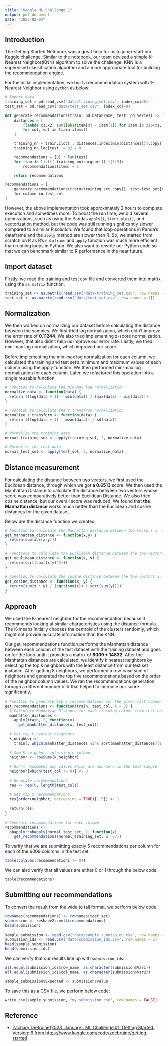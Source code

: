 ```yaml
---
title: "Kaggle ML Challenge 1"
output: pdf_document
date: "2023-02-03"
---
```



## Introduction

The Getting Started Notebook was a great help for us to jump-start our Kaggle challenge. Similar to the notebook, our team devised a simple K-Nearest Neighbor(KNN) algorithm to solve the challenge. KNN is a supervised classification algorithm and a more appropriate tool for building the recommendation engine.

For the initial implementation, we built a recommendation system with 1-Nearest Neighbor using `python` as below:

``` python
# Import data
training_set = pd.read_csv("data/training_set.csv", index_col=0)
test_set = pd.read_csv("data/test_set.csv", index_col=0)

def generate_recommendations(train: pd.DataFrame, test: pd.Series) -> list:
    distances = [
        (lambda x1,x2: sum([abs(item[0] - item[1]) for item in zip(x1, x2)]) )(val, test)
        for col, val in train.items()
    ]

    training_nn = train.iloc[:, distances.index(min(distances))].copy()
    training_nn.loc[test != 0] = 0

    recommendations = [0] * len(test)
    for item in list((-training_nn).argsort() )[0:5]:
        recommendations[item] = 1

    return recommendations

recommendations = [
    generate_recommendations(train=training_set.copy(), test=test_set[column])
    for column in test_set
]
```

However, the above implementation took approximately 2 hours to complete execution and sometimes more. To boost the run time, we did several optimizations, such as using the Pandas `apply()`, `itertuples()`, and vectorization method, but the code was still running significantly slower compared to a similar R solution. We found that loop operations in Panda's dataframe and the `apply` method are slower than R. So, we started from scratch on R as R's `dataframe` and `apply` function was much more efficient than running loops in Python. We also want to rewrite our Python code so that we can benchmark similar to R performance in the near future.

## Import dataset

Firstly, we read the training and test csv file and converted them into matrix using the `as.matrix` function.

```r
training_set <- as.matrix(read.csv("data/training_set.csv", row.names = 1))
test_set <- as.matrix(read.csv("data/test_set.csv", row.names = 1))
```

## Normalization

We then worked on normalizing our dataset before calculating the distance between the samples. We first tried log normalization, which didn't improve the error rate of **0.11244**. We also tried implementing z-score normalization. However, that also didn't help us improve our error rate. Lastly, we tried min-max log normalization, which improved our score.

Before implementing the min-max log normalization for each column, we calculated the training and test set's minimum and maximum values of each column using the apply function. We then performed min-max log normalization for each column. Later, we refactored this operation into a single reusable function

```r
# Function to calculate the min-max log normalization
normalize_data <- function(data) {
  return ((log(data + 1) - min(data)) / (max(data) - min(data)))
}

# Function to calculate the z transfrom normalization
normalize_z_transform <- function(data) {
  return ((log(data + 1) - mean(data)) / sd(data))
}

# Normalize the training data
normal_training_set <- apply(training_set, 2, normalize_data)

# Normalize the test data
normal_test_set <- apply(test_set, 2, normalize_data)

```

## Distance measurement

For calculating the distance between two vectors, we first used the Euclidean distance, through which we got **a 0.6513** score. We then used the Manhattan Distance to calculate the distance between two vectors whose score was comparatively better than Euclidean Distance. We also tried cosine distance, but our overall score was reduced. We found that **the Manhattan distance** works much better than the Euclidean and cosine distances for the given dataset.

Below are the distance function we created:

```r
# Function to calculate the Manhattan distance between two vectors x, and y
get_manhatten_distance <- function(x,y) {
  return(sum(abs(x-y)))
}

# Functions to calculate the Euclidean distance between the two vectors x, and y
get_eculidean_distance <- function(x, y) {
  return(sqrt(sum((x-y)^2)))
}

# Function to calculate the cosine distance between the two vectors x, and y
get_cosine_distance <- function(x, y) {
  return(sum(x * y) / (sqrt(sum(x)) * sqrt(sum(y))))
}
```

## Approach

We used the K-nearest neighbor for the recommendation because it recommends looking at similar characteristics using the distance formula. The K-means initially chooses the centroid of the clusters randomly, which might not provide accurate information than the KNN.

Our get_recommendations function performs the Manhattan distance between each column of the test dataset with the training dataset and goes on for the loop until it provides a matrix of **6009 \* 14832**. After the Manhattan distances are calculated, we identify k nearest neighbors by selecting the top k neighbors with the least distance from our test set instance. After getting K neighbors, we performed a row-wise sum of neighbors and generated the top five recommendations based on the order of the neighbor column values. We ran the recommendations generation through a different number of k that helped to increase our score significantly.

```r
# Function to generate top 5 recommendations for the given test column
get_recommendations <- function(train, test_col, k = 3) {
  # Calculate Manhattan Distance for each training column from test column
  manhatten_distances <-
    apply(train, 2, function(x)
      get_manhatten_distance(x, test_col))
  
  # Get top K nearest neighbors
  k_neighbor <-
    train[, which(manhatten_distances %in% sort(manhatten_distances)[1:k])]
  
  # Sum K neighbors into single column
  neighbor <- rowSums(k_neighbor)
  
  # Don't recommend any values which are non-zero in the test sample
  neighbor[which(test_col != 0)] <- 0
  
  # Generate recommendations
  res <- rep(0, length(test_col))
  
  # Get top 5 recommendations
  res[order(neighbor, decreasing = TRUE)[1:5]] <- 1
  
  return(res)
}

# Generate recommendations for each column
recommendations <-
  pbapply::pbapply(normal_test_set, 2, function(x)
    get_recommendations(normal_training_set, x, 77))

```

To verify that we are submitting exactly 5 recommendations per column for each of the 6009 columns in the test set:

```r
table(colSums(recommendations != 0))
```

We can also verify that all values are either 0 or 1 through the below code:

```r
table(recommendations)
```

## Submitting our recommendations

To convert the result from the wide to tall format, we perform below code.

```r
rownames(recommendations) <- rownames(test_set)
submission <- reshape2::melt(recommendations)
head(submission)
```

```r
sample_submission <- read.csv("data/sample_submission.csv", row.names = 1)
submission_ids <- read.csv("data/submission_ids.csv", row.names = 1)
head(sample_submission)
head(submission_ids)
```

We can verify that our results line up with `submission_ids`:

```r
all.equal(submission_ids$row_name, as.character(submission$Var1))
all.equal(submission_ids$col_name, as.character(submission$Var2))
```

```r
sample_submission$Expected <- submission$value
```

To save this as a CSV file, we perform below code:

```r
write.csv(sample_submission, "my_submission.csv", row.names = FALSE)
```

## Reference

-   [Zachary DeBruine(2023, January). ML Challenge #1: Getting Started. Version: 6 from https://www.kaggle.com/code/zdebruine/getting-started](https://www.kaggle.com/code/zdebruine/getting-started)
